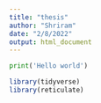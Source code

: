 ```yaml
---
title: "thesis"
author: "Shriram"
date: "2/8/2022"
output: html_document
---
```



```python
print('Hello world')
```
```r
library(tidyverse)
library(reticulate)
```